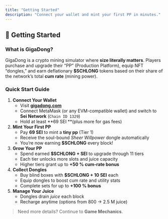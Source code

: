 ```yaml
---
title: "Getting Started"
description: "Connect your wallet and mint your first PP in minutes."
---
```


## 🚀 Getting Started

### What is GigaDong?

GigaDong is a crypto mining simulator where **size literally matters**. Players purchase and upgrade their “PP” (Production Platform), equip NFT “dongles,” and earn deflationary **\$SCHLONG** tokens based on their share of the network’s total **cum rate** (mining power).

### Quick Start Guide

1. **Connect Your Wallet**
   - Visit [**gigadong.com**](https://gigadong.com)
   - Connect MetaMask (or any EVM-compatible wallet) and switch to **Sei Network** (`Chain ID 1329`)
   - Hold at least **69 SEI **(plus more for gas fees)
2. **Mint Your First PP**
   - Pay **69 SEI** to mint a **tiny pp** (Tier 1)
   - Receive the soul-bound _Sheer Willpower_ dongle automatically
   - You’re now earning **\$SCHLONG** every block\!
3. **Grow Your PP**
   - Spend earned **\$SCHLONG \+ SEI** to upgrade through 11 tiers
   - Each tier unlocks more slots and juice capacity
   - Higher tiers grant up to **\+50 % cum-rate bonus**
4. **Collect Dongles**
   - Buy blind boxes with **\$SCHLONG \+ 10 SEI** each
   - Equip dongles to boost cum rate and utility stats
   - Complete sets for up to **\+100 % bonus**
5. **Manage Your Juice**
   - Dongles drain _juice_ each block
   - Recharge anytime (options from 800 → 2.5 M juice)

> Need more details? Continue to **Game Mechanics**.